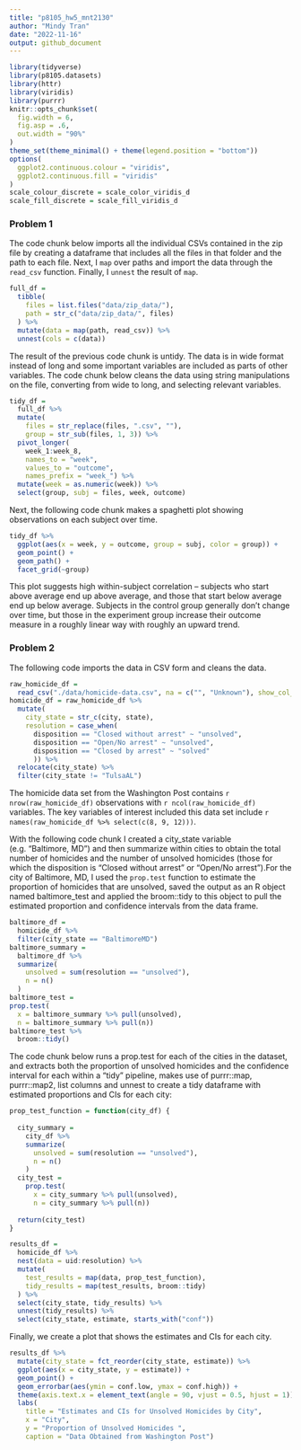 ```yaml
---
title: "p8105_hw5_mnt2130"
author: "Mindy Tran"
date: "2022-11-16"
output: github_document
---
```

```r
library(tidyverse)
library(p8105.datasets)
library(httr)
library(viridis)
library(purrr)
knitr::opts_chunk$set(
  fig.width = 6,
  fig.asp = .6,
  out.width = "90%"
)
theme_set(theme_minimal() + theme(legend.position = "bottom"))
options(
  ggplot2.continuous.colour = "viridis",
  ggplot2.continuous.fill = "viridis"
)
scale_colour_discrete = scale_color_viridis_d
scale_fill_discrete = scale_fill_viridis_d
```
### Problem 1

The code chunk below imports all the individual CSVs contained in the zip file by creating a dataframe that includes all the files in that folder and the path to each file. Next, I `map` over paths and import the data through the  `read_csv` function. Finally, I `unnest` the result of `map`. 

```r
full_df = 
  tibble(
    files = list.files("data/zip_data/"),
    path = str_c("data/zip_data/", files)
  ) %>% 
  mutate(data = map(path, read_csv)) %>% 
  unnest(cols = c(data))
```

The result of the previous code chunk is untidy. The data is in wide format instead of long and some important variables are included as parts of other variables. The code chunk below cleans the data using string manipulations on the file, converting from wide to long, and selecting relevant variables. 

```r
tidy_df = 
  full_df %>% 
  mutate(
    files = str_replace(files, ".csv", ""),
    group = str_sub(files, 1, 3)) %>% 
  pivot_longer(
    week_1:week_8,
    names_to = "week",
    values_to = "outcome",
    names_prefix = "week_") %>% 
  mutate(week = as.numeric(week)) %>% 
  select(group, subj = files, week, outcome)
```

Next, the following code chunk makes a spaghetti plot showing observations on each subject over time. 

```r
tidy_df %>% 
  ggplot(aes(x = week, y = outcome, group = subj, color = group)) + 
  geom_point() + 
  geom_path() + 
  facet_grid(~group)
```

This plot suggests high within-subject correlation – subjects who start
above average end up above average, and those that start below average
end up below average. Subjects in the control group generally don’t
change over time, but those in the experiment group increase their
outcome measure in a roughly linear way with roughly an upward trend.


### Problem 2

The following code imports the data in CSV form and cleans the data. 
```r
raw_homicide_df =
  read_csv("./data/homicide-data.csv", na = c("", "Unknown"), show_col_types = FALSE)
homicide_df = raw_homicide_df %>% 
  mutate(
    city_state = str_c(city, state),
    resolution = case_when(
      disposition == "Closed without arrest" ~ "unsolved",
      disposition == "Open/No arrest" ~ "unsolved",
      disposition == "Closed by arrest" ~ "solved"
      )) %>% 
  relocate(city_state) %>% 
  filter(city_state != "TulsaAL")
```

The homicide data set from the Washington Post contains `r nrow(raw_homicide_df)` observations with `r ncol(raw_homicide_df)` variables. The key variables of interest included this data set include `r names(raw_homicide_df %>% select(c(8, 9, 12)))`.

With the following code chunk I created a city_state variable (e.g. “Baltimore, MD”) and then summarize within cities to obtain the total number of homicides and the number of unsolved homicides (those for which the disposition is “Closed without arrest” or “Open/No arrest”).For the city of Baltimore, MD, I used the `prop.test` function to estimate the proportion of homicides that are unsolved, saved the output as an R object named baltimore_test and applied the broom::tidy to this object to pull the estimated proportion and confidence intervals from the data frame.

```r
baltimore_df = 
  homicide_df %>% 
  filter(city_state == "BaltimoreMD")
baltimore_summary = 
  baltimore_df %>% 
  summarize(
    unsolved = sum(resolution == "unsolved"),
    n = n()
  )
baltimore_test =
prop.test(
  x = baltimore_summary %>% pull(unsolved),
  n = baltimore_summary %>% pull(n))
baltimore_test %>% 
  broom::tidy()
```
The code chunk below runs a  prop.test for each of the cities in the dataset, and extracts both the proportion of unsolved homicides and the confidence interval for each within a “tidy” pipeline, makes use of purrr::map, purrr::map2, list columns and unnest  to create a tidy dataframe with estimated proportions and CIs for each city:

```r
prop_test_function = function(city_df) {
  
  city_summary =
    city_df %>%
    summarize(
      unsolved = sum(resolution == "unsolved"),
      n = n()
    )
  city_test =
    prop.test(
      x = city_summary %>% pull(unsolved),
      n = city_summary %>% pull(n))
  
  return(city_test)
}
```
```r
results_df = 
  homicide_df %>% 
  nest(data = uid:resolution) %>% 
  mutate(
    test_results = map(data, prop_test_function),
    tidy_results = map(test_results, broom::tidy)
  ) %>% 
  select(city_state, tidy_results) %>% 
  unnest(tidy_results) %>% 
  select(city_state, estimate, starts_with("conf"))
```
Finally, we create a plot that shows the estimates and CIs for each city. 

```r
results_df %>% 
  mutate(city_state = fct_reorder(city_state, estimate)) %>% 
  ggplot(aes(x = city_state, y = estimate)) +
  geom_point() +
  geom_errorbar(aes(ymin = conf.low, ymax = conf.high)) +
  theme(axis.text.x = element_text(angle = 90, vjust = 0.5, hjust = 1)) +
  labs(
    title = "Estimates and CIs for Unsolved Homicides by City",
    x = "City",
    y = "Proportion of Unsolved Homicides ",
    caption = "Data Obtained from Washington Post")
```

